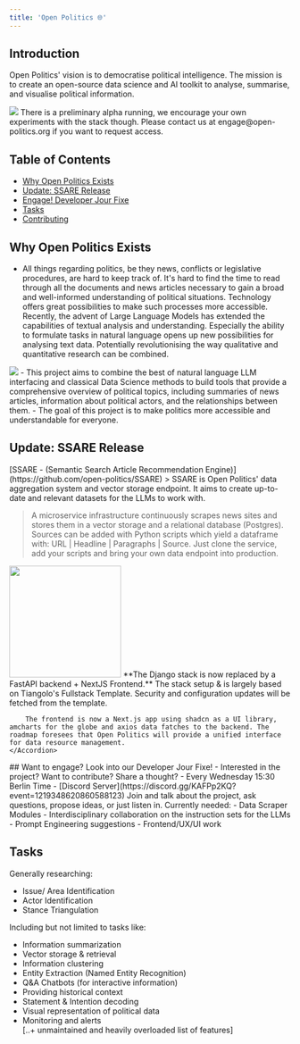 ```yaml
---
title: 'Open Politics 🌐'
---
```


## Introduction
Open Politics' vision is to democratise political intelligence. The mission is to create an open-source data science and AI toolkit to analyse, summarise, and visualise political information.

<Frame>
  <img src="/images/opp_home.png"/>
</Frame>

<Note>
    There is a preliminary alpha running, we encourage your own experiments with the stack though.
    Please contact us at engage@open-politics.org if you want to request access.
</Note>

<Card title="How we engineer data" icon="layer-group" href="/data" horizontal={true}>
</Card>

## Table of Contents
- [Why Open Politics Exists](#why-open-politics-exists)
- [Update: SSARE Release](#update-ssare-release)
- [Engage! Developer Jour Fixe](#engage-developer-jour-fixe)
- [Tasks](#tasks)
- [Contributing](#contributing)


## Why Open Politics Exists
- All things regarding politics, be they news, conflicts or legislative procedures, are hard to keep track of. It's hard to find the time to read through all the documents and news articles necessary to gain a broad and well-informed understanding of political situations. Technology offers great possibilities to make such processes more accessible. Recently, the advent of Large Language Models has extended the capabilities of textual analysis and understanding. Especially the ability to formulate tasks in natural language opens up new possibilities for analysing text data. Potentially revolutionising the way qualitative and quantitative research can be combined.
<Frame>
  <img src="/images/opp_zoom.png"/>
</Frame>
- This project aims to combine the best of natural language LLM interfacing and classical Data Science methods to build tools that provide a comprehensive overview of political topics, including summaries of news articles, information about political actors, and the relationships between them.
- The goal of this project is to make politics more accessible and understandable for everyone.

## Update: SSARE Release
<Note>
[SSARE - (Semantic Search Article Recommendation Engine)](https://github.com/open-politics/SSARE)
</Note>
> SSARE is Open Politics' data aggregation system and vector storage endpoint. It aims to create up-to-date and relevant datasets for the LLMs to work with. 

> A microservice infrastructure continuously scrapes news sites and stores them in a vector storage and a relational database (Postgres). Sources can be added with Python scripts which yield a dataframe with: URL | Headline | Paragraphs | Source. Just clone the service, add your scripts and bring your own data endpoint into production.

<AccordionGroup>
    <Accordion title="Webapp (Overview)" icon='chalkboard' iconType="solid" >
        <img height="200" src="/images/opp_high_level.png" />
        **The Django stack is now replaced by a FastAPI backend + NextJS Frontend.**  
        The stack setup & is largely based on Tiangolo's Fullstack Template. 
        Security and configuration updates will be fetched from the template.

        The frontend is now a Next.js app using shadcn as a UI library, amcharts for the globe and axios data fatches to the backend. The roadmap foresees that Open Politics will provide a unified interface for data resource management.
    </Accordion>
</AccordionGroup>
## Want to engage? Look into our Developer Jour Fixe!
- Interested in the project? Want to contribute? Share a thought?
- Every Wednesday 15:30 Berlin Time
- [Discord Server](https://discord.gg/KAFPp2KQ?event=1219348620860588123)
Join and talk about the project, ask questions, propose ideas, or just listen in.  
Currently needed:
- Data Scraper Modules 
- Interdisciplinary collaboration on the instruction sets for the LLMs 
- Prompt Engineering suggestions
- Frontend/UX/UI work

## Tasks
Generally researching:
- Issue/ Area Identification
- Actor Identification  
- Stance Triangulation

Including but not limited to tasks like:
- Information summarization
- Vector storage & retrieval 
- Information clustering
- Entity Extraction (Named Entity Recognition)
- Q&A Chatbots (for interactive information)
- Providing historical context 
- Statement & Intention decoding
- Visual representation of political data
- Monitoring and alerts  
[..+ unmaintained and heavily overloaded list of features]